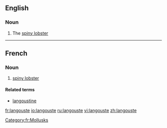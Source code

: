 ==English==

===Noun===
{{en-noun}}

# The [[spiny lobster]]

----
==French==

===Noun===
{{fr-noun|f}}

# [[spiny lobster]]

====Related terms====
*[[langoustine]]
[[Category:fr:Mollusks]]
[[fr:langouste]]
[[io:langouste]]
[[ru:langouste]]
[[vi:langouste]]
[[zh:langouste]]